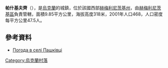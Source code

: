 {{coord|49|30|52|N|27|2|4|E|scale:100000|display=title}}

'''帕什基夫齊'''（{{lang-uk|Пашківці}}），是[[烏克蘭|烏克蘭]]的城鎮，位於該國西部[[赫梅利尼茨基州|赫梅利尼茨基州]]，由[[赫梅利尼茨基區|赫梅利尼茨基區]]負責管轄，面積9.85平方公里，海拔高度318米，2001年人口468，人口密度每平方公里47.5人。

==參考資料==
* [http://weather.in.ua/ua/hmel'nickaja/19717 Погода в селі Пашківці] {{Wayback|url=http://weather.in.ua/ua/hmel'nickaja/19717 |date=20111220131832 }}

{{Ukraine-geo-stub}}
[[Category:烏克蘭村落|Category:烏克蘭村落]]